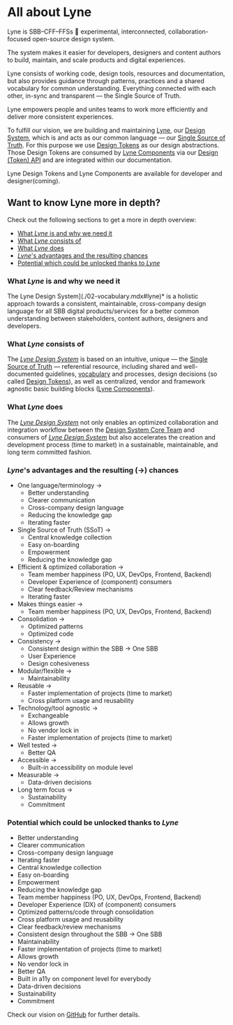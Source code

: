 # All about Lyne

Lyne is SBB–CFF–FFSs <span class="tag is-info">🧪 experimental</span>, interconnected, collaboration-focused open-source design system.

The system makes it easier for developers, designers and content authors to build, maintain, and scale products and digital experiences.

Lyne consists of working code, design tools, resources and documentation, but also  provides guidance through patterns, practices and a shared vocabulary for common understanding. Everything connected with each other, in-sync and transparent — the Single Source of Truth.

Lyne empowers people and unites teams to work more efficiently and deliver more consistent experiences.

To fulfill our vision, we are building and maintaining [Lyne](#lyne), our [Design System](#design-system), which is and acts as our common language —  our [Single Source of Truth](#single-source-of-truth). For this purpose we use [Design Tokens](#design-token) as our design abstractions. Those Design Tokens are consumed by [Lyne Components](#lyne-components) via our [Design (Token) API](#design-token-api) and are integrated within our documentation.

Lyne Design Tokens and Lyne Components are available for developer and designer(coming).

## Want to know Lyne more in depth?

Check out the following sections to get a more in depth overview:

- [What *Lyne* is and why we need it](#what-lyne-is-and-why-we-need-it)
- [What *Lyne* consists of](#what-lyne-consists-of)
- [What *Lyne* does](#what-lyne-does)
- [*Lyne*'s advantages and the resulting chances](#lynes-advantages-and-the-resulting--chances)
- [Potential which could be unlocked thanks to *Lyne*](#potential-which-could-be-unlocked-thanks-to-lyne)

### What *Lyne* is and why we need it
The Lyne Design System](./02-vocabulary.mdx#lyne)* is a holistic approach towards a consistent, maintainable, cross-company design language for all SBB digital products/services for a better common understanding between stakeholders, content authors, designers and developers.

### What *Lyne* consists of
The *[Lyne Design System](./02-vocabulary.mdx#lyne)* is based on an intuitive, unique — the [Single Source of Truth](./02-vocabulary.mdx#ingle-source-of-truth) — referential resource, including shared and well-documented guidelines, [vocabulary](./02-vocabulary.mdx) and processes, design decisions (so called [Design Tokens](./02-vocabulary.mdx#design-token)), as well as centralized, vendor and framework agnostic basic building blocks ([Lyne Components](./02-vocabulary.mdx#lyne-components)).

### What *Lyne* does
The *[Lyne Design System](./02-vocabulary.mdx#lyne)* not only enables an optimized collaboration and integration workflow between the [Design System Core Team](./02-vocabulary.mdx#design-system-core-team) and consumers of *[Lyne Design System](./02-vocabulary.mdx#lyne)* but also accelerates the creation and development process (time to market) in a sustainable, maintainable, and long term committed fashion.

### *Lyne*'s advantages and the resulting (→) chances
- One language/terminology →
    - Better understanding
    - Clearer communication
    - Cross-company design language
    - Reducing the knowledge gap
    - Iterating faster
- Single Source of Truth (SSoT) →
    - Central knowledge collection 
    - Easy on-boarding
    - Empowerment
    - Reducing the knowledge gap
- Efficient & optimized collaboration → 
    - Team member happiness (PO, UX, DevOps, Frontend, Backend)
    - Developer Experience of (component) consumers
    - Clear feedback/Review mechanisms
    - Iterating faster
- Makes things easier →
    - Team member happiness (PO, UX, DevOps, Frontend, Backend)
- Consolidation →
    - Optimized patterns
    - Optimized code
- Consistency →
    - Consistent design within the SBB → One SBB
    - User Experience
    - Design cohesiveness
- Modular/flexible →
    - Maintainability
- Reusable →
    - Faster implementation of projects (time to market)
    - Cross platform usage and reusability
- Technology/tool agnostic →
    - Exchangeable
    - Allows growth
    - No vendor lock in
    - Faster implementation of projects (time to market)
- Well tested →
    - Better QA
- Accessible →
    - Built-in accessibility on module level
- Measurable →
    - Data-driven decisions
- Long term focus →
    - Sustainability 
    - Commitment

### Potential which could be unlocked thanks to *Lyne*
- Better understanding
- Clearer communication
- Cross-company design language
- Iterating faster
- Central knowledge collection 
- Easy on-boarding
- Empowerment
- Reducing the knowledge gap
- Team member happiness (PO, UX, DevOps, Frontend, Backend)
- Developer Experience (DX) of (component) consumers
- Optimized patterns/code through consolidation
- Cross platform usage and reusability
- Clear feedback/review mechanisms
- Consistent design throughout the SBB → One SBB
- Maintainability
- Faster implementation of projects (time to market)
- Allows growth
- No vendor lock in
- Better QA
- Built in a11y on component level for everybody
- Data-driven decisions
- Sustainability
- Commitment

Check our vision on [GitHub](https://github.com/lyne-design-system/lyne/blob/master/docs/VISION.md) for further details.